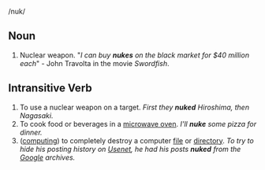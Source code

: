 /nuk/

==Noun==
#Nuclear weapon. "''I can buy '''nukes''' on the black market for $40 million each''" - John Travolta in the movie ''Swordfish''.

==Intransitive Verb==
#To use a nuclear weapon on a target.  ''First they '''nuked''' Hiroshima, then Nagasaki.''
#To cook food or beverages in a [[microwave oven]].  ''I'll '''nuke''' some pizza for dinner.''
#([[computing]]) to completely destroy a computer [[file]] or [[directory]]. ''To try to hide his posting history on [[Usenet]], he had his posts '''nuked''' from the [[Google]] archives.''